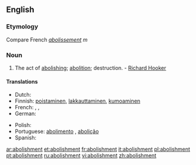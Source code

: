 ==English==

===Etymology===
Compare French ''[[abolissement]]'' ''m''

===Noun===
{{en-noun}}

# The act of [[abolishing]]; [[abolition]]; destruction. - [[w:Richard Hooker|Richard Hooker]]

====Translations====
{{trans-top|The act of abolishing}}
* Dutch: {{t+|nl|afschaffing|f}}
* Finnish: [[poistaminen]], [[lakkauttaminen]], [[kumoaminen]]
* French: {{t|fr|abolissement|m}}, {{t|fr|abolition|f}}, {{t|fr|abrogation|f}}
* German: {{t+|de|Abschaffung|f}}
{{trans-mid}}
* Polish: {{t|pl|zniesienie}}
* Portuguese: [[abolimento]] {{m}}, [[abolição]] {{f}}
* Spanish: {{t+|es|abolición|f}}
{{trans-bottom}}

[[ar:abolishment]]
[[et:abolishment]]
[[fr:abolishment]]
[[it:abolishment]]
[[pl:abolishment]]
[[pt:abolishment]]
[[ru:abolishment]]
[[vi:abolishment]]
[[zh:abolishment]]